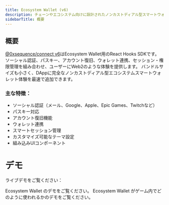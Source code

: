 ```yaml
---
title: Ecosystem Wallet (v6)
description: チェーンやエコシステム向けに設計されたノンカストディアル型スマートウォレットSDKです。
sidebarTitle: 概要
---
```


## 概要
[@0xsequence/connect v6](https://www.npmjs.com/package/@0xsequence/connect/v/6.0.0)はEcosystem Wallet用のReact Hooks SDKです。
ソーシャル認証、パスキー、アカウント復旧、ウォレット連携、セッション・権限管理を組み合わせ、ユーザーにWeb2のような体験を提供します。
バンドルサイズも小さく、DAppに完全なノンカストディアル型エコシステムスマートウォレット体験を最速で追加できます。

### 主な特徴：

- ソーシャル認証（メール、Google、Apple、Epic Games、Twitchなど）
- パスキー対応
- アカウント復旧機能
- ウォレット連携
- スマートセッション管理
- カスタマイズ可能なテーマ設定
- 組み込みUIコンポーネント

# デモ
ライブデモをご覧ください：

<Columns cols={2}>
  <Card title="エコシステムウォレット" icon="play" href="https://next-acme-wallet.sequence-dev.app">
    Ecosystem Wallet のデモをご覧ください。
  </Card>

  <Card title="ゲーム内でのEcosystem ウォレット" icon="play" href="https://mining-quest-v3.pages.dev">
    Ecosystem Wallet がゲーム内でどのように使われるかのデモをご覧ください。
  </Card>
</Columns>